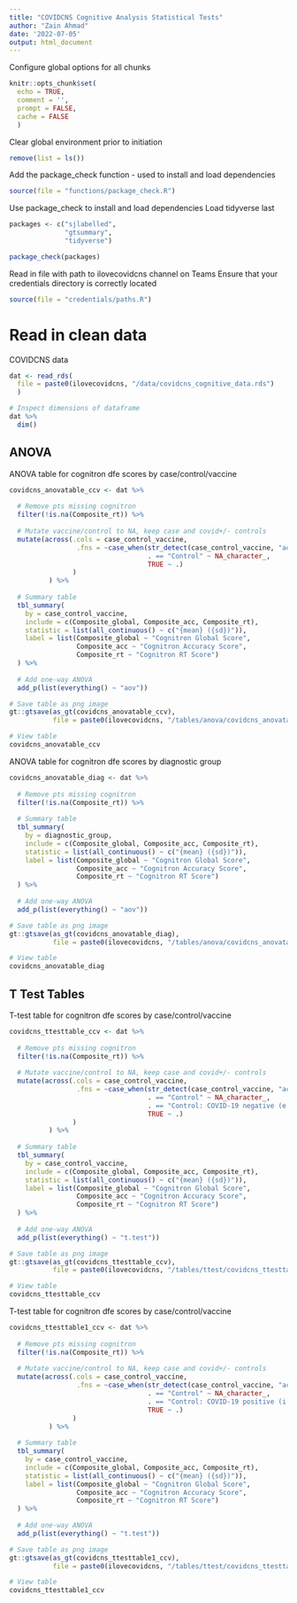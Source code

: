 ```yaml
---
title: "COVIDCNS Cognitive Analysis Statistical Tests"
author: "Zain Ahmad"
date: '2022-07-05'
output: html_document
---
```


Configure global options for all chunks
```r
knitr::opts_chunk$set(
  echo = TRUE,
  comment = '',
  prompt = FALSE,
  cache = FALSE
  )
```

Clear global environment prior to initiation
```r
remove(list = ls())
```

Add the package_check function - used to install and load dependencies
```r
source(file = "functions/package_check.R")
```

Use package_check to install and load dependencies
Load tidyverse last
```r
packages <- c("sjlabelled",
              "gtsummary",
              "tidyverse")

package_check(packages)
```

Read in file with path to ilovecovidcns channel on Teams
Ensure that your credentials directory is correctly located
```r
source(file = "credentials/paths.R")
```

# Read in clean data

COVIDCNS data
```r
dat <- read_rds(
  file = paste0(ilovecovidcns, "/data/covidcns_cognitive_data.rds")
  )

# Inspect dimensions of dataframe 
dat %>%
  dim()
```

## ANOVA


ANOVA table for cognitron dfe scores by case/control/vaccine
```r
covidcns_anovatable_ccv <- dat %>%
  
  # Remove pts missing cognitron
  filter(!is.na(Composite_rt)) %>%
  
  # Mutate vaccine/control to NA, keep case and covid+/- controls
  mutate(across(.cols = case_control_vaccine,
                 .fns = ~case_when(str_detect(case_control_vaccine, "accine") ~ NA_character_,
                                   . == "Control" ~ NA_character_,
                                   TRUE ~ .)
                )
          ) %>%
  
  # Summary table
  tbl_summary(
    by = case_control_vaccine,
    include = c(Composite_global, Composite_acc, Composite_rt),
    statistic = list(all_continuous() ~ c("{mean} ({sd})")),
    label = list(Composite_global ~ "Cognitron Global Score",
                 Composite_acc ~ "Cognitron Accuracy Score",
                 Composite_rt ~ "Cognitron RT Score")
  ) %>%
  
  # Add one-way ANOVA
  add_p(list(everything() ~ "aov"))

# Save table as png image
gt::gtsave(as_gt(covidcns_anovatable_ccv),
           file = paste0(ilovecovidcns, "/tables/anova/covidcns_anovatable_ccv.png"))

# View table
covidcns_anovatable_ccv
```

ANOVA table for cognitron dfe scores by diagnostic group
```r
covidcns_anovatable_diag <- dat %>%
  
  # Remove pts missing cognitron
  filter(!is.na(Composite_rt)) %>%
  
  # Summary table
  tbl_summary(
    by = diagnostic_group,
    include = c(Composite_global, Composite_acc, Composite_rt),
    statistic = list(all_continuous() ~ c("{mean} ({sd})")),
    label = list(Composite_global ~ "Cognitron Global Score",
                 Composite_acc ~ "Cognitron Accuracy Score",
                 Composite_rt ~ "Cognitron RT Score")
  ) %>%
  
  # Add one-way ANOVA
  add_p(list(everything() ~ "aov"))

# Save table as png image
gt::gtsave(as_gt(covidcns_anovatable_diag),
           file = paste0(ilovecovidcns, "/tables/anova/covidcns_anovatable_diag.png"))

# View table
covidcns_anovatable_diag
```



## T Test Tables

T-test table for cognitron dfe scores by case/control/vaccine
```r
covidcns_ttesttable_ccv <- dat %>%
  
  # Remove pts missing cognitron
  filter(!is.na(Composite_rt)) %>%
  
  # Mutate vaccine/control to NA, keep case and covid+/- controls
  mutate(across(.cols = case_control_vaccine,
                 .fns = ~case_when(str_detect(case_control_vaccine, "accine") ~ NA_character_,
                                   . == "Control" ~ NA_character_,
                                   . == "Control: COVID-19 negative (e.g. pneumonia, sepsis)" ~ NA_character_,
                                   TRUE ~ .)
                )
          ) %>%
  
  # Summary table
  tbl_summary(
    by = case_control_vaccine,
    include = c(Composite_global, Composite_acc, Composite_rt),
    statistic = list(all_continuous() ~ c("{mean} ({sd})")),
    label = list(Composite_global ~ "Cognitron Global Score",
                 Composite_acc ~ "Cognitron Accuracy Score",
                 Composite_rt ~ "Cognitron RT Score")
  ) %>%
  
  # Add one-way ANOVA
  add_p(list(everything() ~ "t.test"))

# Save table as png image
gt::gtsave(as_gt(covidcns_ttesttable_ccv),
           file = paste0(ilovecovidcns, "/tables/ttest/covidcns_ttesttable_ccv.png"))

# View table
covidcns_ttesttable_ccv
```


T-test table for cognitron dfe scores by case/control/vaccine
```r
covidcns_ttesttable1_ccv <- dat %>%
  
  # Remove pts missing cognitron
  filter(!is.na(Composite_rt)) %>%
  
  # Mutate vaccine/control to NA, keep case and covid+/- controls
  mutate(across(.cols = case_control_vaccine,
                 .fns = ~case_when(str_detect(case_control_vaccine, "accine") ~ NA_character_,
                                   . == "Control" ~ NA_character_,
                                   . == "Control: COVID-19 positive (i.e. NO neurological or psychiatric complication)" ~ NA_character_,
                                   TRUE ~ .)
                )
          ) %>%
  
  # Summary table
  tbl_summary(
    by = case_control_vaccine,
    include = c(Composite_global, Composite_acc, Composite_rt),
    statistic = list(all_continuous() ~ c("{mean} ({sd})")),
    label = list(Composite_global ~ "Cognitron Global Score",
                 Composite_acc ~ "Cognitron Accuracy Score",
                 Composite_rt ~ "Cognitron RT Score")
  ) %>%
  
  # Add one-way ANOVA
  add_p(list(everything() ~ "t.test"))

# Save table as png image
gt::gtsave(as_gt(covidcns_ttesttable1_ccv),
           file = paste0(ilovecovidcns, "/tables/ttest/covidcns_ttesttable1_ccv.png"))

# View table
covidcns_ttesttable1_ccv
```

